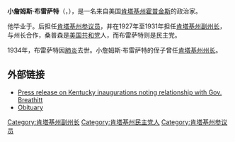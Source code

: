 '''小詹姆斯·布雷萨特'''（{{lang|en|'''James Breathitt, Jr.'''}}，{{bd|1890年|12月14日|1934年|10月29日}}），是一名来自美国[[肯塔基州|肯塔基州]][[霍普金斯_(肯塔基州)|霍普金斯]]的政治家。

他毕业于{{le|森特学院|Centre College}}。后担任[[肯塔基州参议员|肯塔基州参议员]]，并在1927年至1931年担任[[肯塔基州副州长|肯塔基州副州长]]，与州长{{le|弗莱姆·D·桑普森|Flem D. Sampson}}合作，桑普森是[[美国共和党|美国共和党]]人，而布雷萨特则是民主党。

1934年，布雷萨特因[[肺炎|肺炎]]去世。小詹姆斯·布雷萨特的侄子{{le|爱德华·T·布里赛特|Edward T. Breathitt}}曾任[[肯塔基州州长|肯塔基州州长]]。

== 外部链接==
* [https://web.archive.org/web/20100428074354/http://www.e-archives.ky.gov/_govpatton/_governor1995-96/Inauguration%20Information_files/Inauguration%20Press%20Releases_files/history.htm Press release on Kentucky inaugurations noting relationship with Gov. Breathitt]
* [http://freepages.genealogy.rootsweb.com/~bhusler/Bill/Reunion/Web%20Cards/ps03/ps03_238.html Obituary]

{{s-start}}
{{s-off}}
{{succession box|title=[[肯塔基州副州长|肯塔基州副州长]]|before=[[亨利·丹哈特|亨利·丹哈特]]|after=[[哈皮·钱德勒|哈皮·钱德勒]]|years=1927–1931}}
{{s-end}}
{{肯塔基州副州长}}

{{DEFAULTSORT:Breathitt, James Jr.}}

[[Category:肯塔基州副州长|Category:肯塔基州副州长]]
[[Category:肯塔基州民主党人|Category:肯塔基州民主党人]]
[[Category:肯塔基州参议员|Category:肯塔基州参议员]]